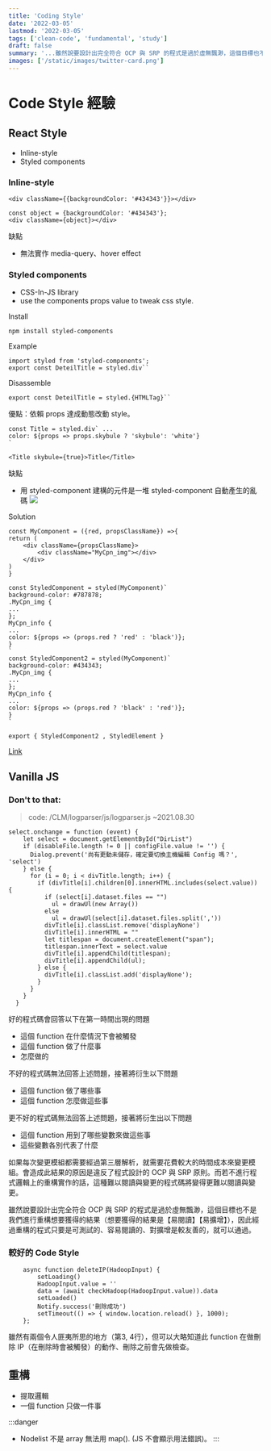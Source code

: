 ```yaml
---
title: 'Coding Style'
date: '2022-03-05'
lastmod: '2022-03-05'
tags: ['clean-code', 'fundamental', 'study']
draft: false
summary: '...雖然說要設計出完全符合 OCP 與 SRP 的程式是過於虛無飄渺，這個目標也不是進行重構後最終想要獲得的結果，因此，經過重構的程式只要是可測試的、容易閱讀的、對擴增是較友善的，就可以通過。'
images: ['/static/images/twitter-card.png']
---
```

# Code Style 經驗

<TOCInline toc={props.toc} exclude="Introduction" />

## React Style
- Inline-style
- Styled components
### Inline-style
```jsx=
<div className={{backgroundColor: '#434343'}}></div>
```
```jsx=
const object = {backgroundColor: '#434343'};
<div className={object}></div>
```
缺點
- 無法實作 media-query、hover effect
### Styled components
- CSS-In-JS library 
- use the components props value to tweak css style.

Install
```bash=
npm install styled-components
```
Example
```jsx=
import styled from 'styled-components';
export const DeteilTitle = styled.div``
```
Disassemble
```jsx=
export const DeteilTitle = styled.{HTMLTag}``
```
優點：依賴 props 達成動態改動 style。
```jsx=
const Title = styled.div` ... 
color: ${props => props.skybule ? 'skybule': 'white'}
`

<Title skybule={true}>Title</Title>
```
缺點
- 用 styled-component 建構的元件是一堆 styled-component 自動產生的亂碼
![](https://i.imgur.com/UQbu6Zs.png)

Solution
```jsx=
const MyComponent = ({red, propsClassName}) =>{
return (
    <div className={propsClassName}>
        <div className="MyCpn_img"></div>
    </div>
)
}

const StyledComponent = styled(MyComponent)`
background-color: #787878;
.MyCpn_img {
...
};
MyCpn_info {
...
color: ${props => (props.red ? 'red' : 'black')};
}
`
const StyledComponent2 = styled(MyComponent)`
background-color: #434343;
.MyCpn_img {
...
};
MyCpn_info {
...
color: ${props => (props.red ? 'black' : 'red')};
}
`

export { StyledComponent2 , StyledElement } 

```
[Link](https://ithelp.ithome.com.tw/articles/10215800)
## Vanilla JS
### Don't to that:
> code: /CLM/logparser/js/logparser.js ~2021.08.30
```javascript=
select.onchange = function (event) {
    let select = document.getElementById("DirList")
    if (disableFile.length != 0 || configFile.value != '') {
      Dialog.prevent('尚有更動未儲存，確定要切換主機編輯 Config 嗎？', 'select')
    } else {
      for (i = 0; i < divTitle.length; i++) {
        if (divTitle[i].children[0].innerHTML.includes(select.value)) {
          if (select[i].dataset.files == "")
            ul = drawUl(new Array())
          else
            ul = drawUl(select[i].dataset.files.split(','))
          divTitle[i].classList.remove('displayNone')
          divTitle[i].innerHTML = ""
          let titlespan = document.createElement("span");
          titlespan.innerText = select.value
          divTitle[i].appendChild(titlespan);
          divTitle[i].appendChild(ul);
        } else {
          divTitle[i].classList.add('displayNone');
        }
      }
    }
  }
```
好的程式碼會回答以下在第一時間出現的問題
- 這個 function 在什麼情況下會被觸發
- 這個 function 做了什麼事
- 怎麼做的

不好的程式碼無法回答上述問題，接著將衍生以下問題
- 這個 function 做了哪些事
- 這個 function 怎麼做這些事

更不好的程式碼無法回答上述問題，接著將衍生出以下問題
- 這個 function 用到了哪些變數來做這些事
- 這些變數各別代表了什麼

如果每次變更模組都需要經過第三層解析，就需要花費較大的時間成本來變更模組。會造成此結果的原因是違反了程式設計的 OCP 與 SRP 原則。而若不進行程式邏輯上的重構實作的話，這種難以閱讀與變更的程式碼將變得更難以閱讀與變更。

雖然說要設計出完全符合 OCP 與 SRP 的程式是過於虛無飄渺，這個目標也不是我們進行重構想要獲得的結果（想要獲得的結果是【易閱讀】【易擴增】），因此經過重構的程式只要是可測試的、容易閱讀的、對擴增是較友善的，就可以通過。

### 較好的 Code Style
```javascript=
    async function deleteIP(HadoopInput) {
        setLoading()
        HadoopInput.value = ''
        data = (await checkHadoop(HadoopInput.value)).data
        setLoaded()
        Notify.success('刪除成功')
        setTimeout(() => { window.location.reload() }, 1000);
    };
```
雖然有兩個令人匪夷所思的地方（第3, 4行），但可以大略知道此 function 在做刪除 IP（在刪除時會被觸發）的動作、刪除之前會先做檢查。

## 重構

- 提取邏輯
- 一個 function 只做一件事

:::danger
- Nodelist 不是 array 無法用 map(). (JS 不會顯示用法錯誤)。
:::